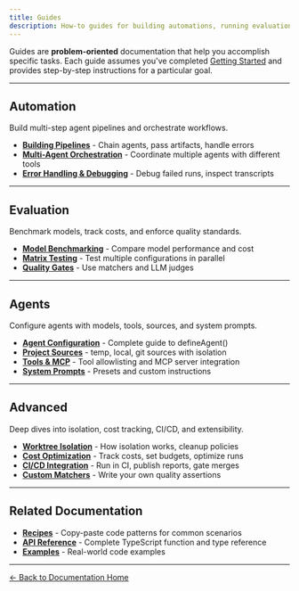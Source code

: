 ```yaml
---
title: Guides
description: How-to guides for building automations, running evaluations, and configuring agents
---
```



Guides are **problem-oriented** documentation that help you accomplish specific tasks. Each guide assumes you've completed [Getting Started](/getting-started/) and provides step-by-step instructions for a particular goal.

---

## Automation

Build multi-step agent pipelines and orchestrate workflows.

- **[Building Pipelines](/guides/automation/pipelines/)** - Chain agents, pass artifacts, handle errors
- **[Multi-Agent Orchestration](/guides/automation/orchestration/)** - Coordinate multiple agents with different tools
- **[Error Handling & Debugging](/guides/automation/error-handling/)** - Debug failed runs, inspect transcripts

---

## Evaluation

Benchmark models, track costs, and enforce quality standards.

- **[Model Benchmarking](/guides/evaluation/benchmarking/)** - Compare model performance and cost
- **[Matrix Testing](/guides/evaluation/matrix-testing/)** - Test multiple configurations in parallel
- **[Quality Gates](/guides/evaluation/quality-gates/)** - Use matchers and LLM judges

---

## Agents

Configure agents with models, tools, sources, and system prompts.

- **[Agent Configuration](/guides/agents/configuration/)** - Complete guide to defineAgent()
- **[Project Sources](/guides/agents/sources/)** - temp, local, git sources with isolation
- **[Tools & MCP](/guides/agents/tools/)** - Tool allowlisting and MCP server integration
- **[System Prompts](/guides/agents/system-prompts/)** - Presets and custom instructions

---

## Advanced

Deep dives into isolation, cost tracking, CI/CD, and extensibility.

- **[Worktree Isolation](/guides/advanced/isolation/)** - How isolation works, cleanup policies
- **[Cost Optimization](/guides/advanced/cost-optimization/)** - Track costs, set budgets, optimize runs
- **[CI/CD Integration](/guides/advanced/ci-cd/)** - Run in CI, publish reports, gate merges
- **[Custom Matchers](/guides/advanced/custom-matchers/)** - Write your own quality assertions

---

## Related Documentation

- **[Recipes](/recipes/)** - Copy-paste code patterns for common scenarios
- **[API Reference](/api/)** - Complete TypeScript function and type reference
- **[Examples](/examples/)** - Real-world code examples

---

[← Back to Documentation Home](../)
